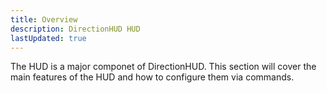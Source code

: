 ```yaml
---
title: Overview
description: DirectionHUD HUD
lastUpdated: true
---
```

The HUD is a major componet of DirectionHUD. This section will cover the main features of the HUD and how to configure them via commands.